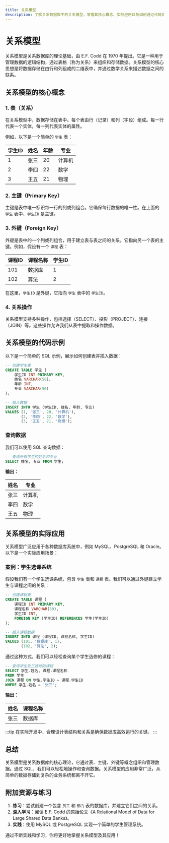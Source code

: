 ```yaml
---
title: 关系模型
description: 了解关系数据库中的关系模型，掌握其核心概念、实际应用以及如何通过代码实现。
---
```


# 关系模型

关系模型是关系数据库的理论基础，由 E.F. Codd 在 1970 年提出。它是一种用于管理数据的逻辑结构，通过表格（称为关系）来组织和存储数据。关系模型的核心思想是将数据存储在由行和列组成的二维表中，并通过数学关系来描述数据之间的联系。

## 关系模型的核心概念

### 1. 表（关系）
在关系模型中，数据存储在表中。每个表由行（记录）和列（字段）组成。每一行代表一个实体，每一列代表实体的属性。

例如，以下是一个简单的 `学生` 表：

| 学生ID | 姓名   | 年龄 | 专业     |
|--------|--------|------|----------|
| 1      | 张三   | 20   | 计算机   |
| 2      | 李四   | 22   | 数学     |
| 3      | 王五   | 21   | 物理     |

### 2. 主键（Primary Key）
主键是表中唯一标识每一行的列或列组合。它确保每行数据的唯一性。在上面的 `学生` 表中，`学生ID` 是主键。

### 3. 外键（Foreign Key）
外键是表中的一个列或列组合，用于建立表与表之间的关系。它指向另一个表的主键。例如，假设有一个 `课程` 表：

| 课程ID | 课程名称   | 学生ID |
|--------|------------|--------|
| 101    | 数据库     | 1      |
| 102    | 算法       | 2      |

在这里，`学生ID` 是外键，它指向 `学生` 表中的 `学生ID`。

### 4. 关系操作
关系模型支持多种操作，包括选择（SELECT）、投影（PROJECT）、连接（JOIN）等。这些操作允许我们从表中提取和操作数据。

## 关系模型的代码示例

以下是一个简单的 SQL 示例，展示如何创建表并插入数据：

```sql
-- 创建学生表
CREATE TABLE 学生 (
    学生ID INT PRIMARY KEY,
    姓名 VARCHAR(50),
    年龄 INT,
    专业 VARCHAR(50)
);

-- 插入数据
INSERT INTO 学生 (学生ID, 姓名, 年龄, 专业)
VALUES (1, '张三', 20, '计算机'),
       (2, '李四', 22, '数学'),
       (3, '王五', 21, '物理');
```

### 查询数据
我们可以使用 SQL 查询数据：

```sql
-- 查询所有学生的姓名和专业
SELECT 姓名, 专业 FROM 学生;
```

**输出：**

| 姓名   | 专业     |
|--------|----------|
| 张三   | 计算机   |
| 李四   | 数学     |
| 王五   | 物理     |

## 关系模型的实际应用

关系模型广泛应用于各种数据库系统中，例如 MySQL、PostgreSQL 和 Oracle。以下是一个实际应用场景：

### 案例：学生选课系统
假设我们有一个学生选课系统，包含 `学生` 表和 `课程` 表。我们可以通过外键建立学生与课程之间的关系：

```sql
-- 创建课程表
CREATE TABLE 课程 (
    课程ID INT PRIMARY KEY,
    课程名称 VARCHAR(50),
    学生ID INT,
    FOREIGN KEY (学生ID) REFERENCES 学生(学生ID)
);

-- 插入课程数据
INSERT INTO 课程 (课程ID, 课程名称, 学生ID)
VALUES (101, '数据库', 1),
       (102, '算法', 2);
```

通过这种方式，我们可以轻松查询某个学生选修的课程：

```sql
-- 查询学生张三选修的课程
SELECT 学生.姓名, 课程.课程名称
FROM 学生
JOIN 课程 ON 学生.学生ID = 课程.学生ID
WHERE 学生.姓名 = '张三';
```

**输出：**

| 姓名   | 课程名称   |
|--------|------------|
| 张三   | 数据库     |

:::tip
在实际开发中，合理设计表结构和关系是确保数据库高效运行的关键。
:::

## 总结

关系模型是关系数据库的核心理论，它通过表、主键、外键等概念组织和管理数据。通过 SQL，我们可以轻松地操作和查询数据。关系模型的应用非常广泛，从简单的数据存储到复杂的业务系统都离不开它。

## 附加资源与练习

1. **练习**：尝试创建一个包含 `员工` 和 `部门` 表的数据库，并建立它们之间的关系。
2. **深入学习**：阅读 E.F. Codd 的原始论文《A Relational Model of Data for Large Shared Data Banks》。
3. **实践**：使用 MySQL 或 PostgreSQL 实现一个简单的学生管理系统。

通过不断实践和学习，你将更好地掌握关系模型及其应用！